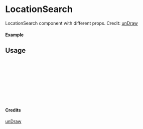
<Meta of={LocationSearch} title="unDraw/LocationSearch" />

# LocationSearch

LocationSearch component with different props.
Credit: [unDraw](https://undraw.co/illustrations)

#### Example

<Canvas of={LocationSearch.Primary} />

## Usage

```ts
import { LocationSearch } from "yadl-ui";

const Example = () => {
  return (
      <LocationSearch />
  );
};

export default Example;
```

#### Credits
[unDraw](https://undraw.co/illustrations)
